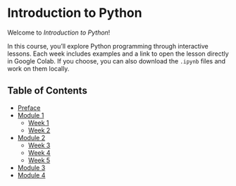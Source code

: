 # Introduction to Python {.unnumbered}

Welcome to *Introduction to Python*!

In this course, you'll explore Python programming through interactive lessons. 
Each week includes examples and a link to open the lesson directly in Google Colab. If you choose, you can also download the `.ipynb` files and work on them locally.

## Table of Contents
- [Preface](preface.qmd)
- [Module 1](module_one.ipynb)
  - [Week 1](week1.ipynb)
  - [Week 2](week2.ipynb)
- [Module 2](module_two.ipynb)
  - [Week 3](week3.ipynb)
  - [Week 4](week4.ipynb)
  - [Week 5](week5.ipynb)
- [Module 3](module_three.ipynb)
- [Module 4](module_four.ipynb)
